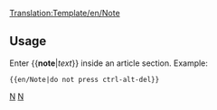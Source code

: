 <noinclude>[[Translation:Template/en/Note]]</noinclude>{{en/Ambox| type  = notice
| text  = <strong>Note</strong><br>{{{1|Whoever added this template didn't set a specific Note, so it should be removed or updated.}}}
}}<noinclude>

==Usage==
Enter <nowiki>{{</nowiki>'''note'''|''text''<nowiki>}}</nowiki> inside an article section. Example:
<pre>{{en/Note|do not press ctrl-alt-del}}</pre>

[[Category:en/Templates|N]][[Category:en/Message boxes|N]]</noinclude>